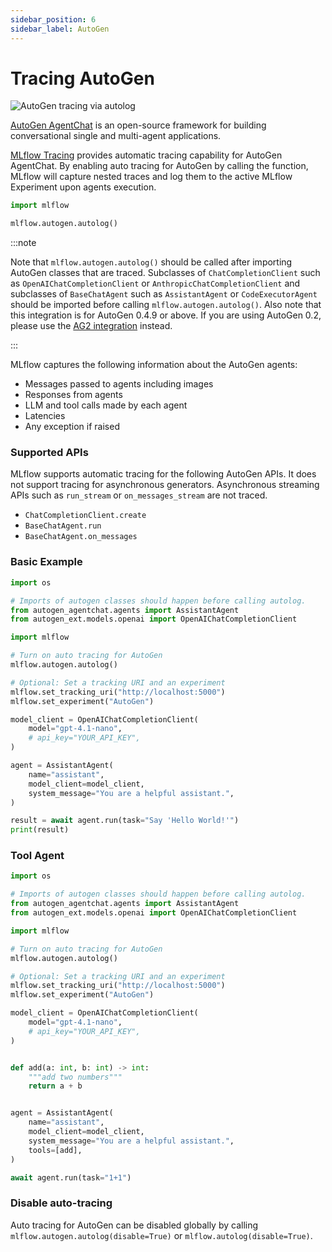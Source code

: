 ```yaml
---
sidebar_position: 6
sidebar_label: AutoGen
---
```



# Tracing AutoGen

![AutoGen tracing via autolog](/images/llms/autogen/autogen-trace.png)

[AutoGen AgentChat](https://microsoft.github.io/autogen/stable/index.html) is an open-source framework for building conversational single and multi-agent applications.

[MLflow Tracing](../../) provides automatic tracing capability for AutoGen AgentChat. By enabling auto tracing
for AutoGen by calling the <APILink fn="mlflow.autogen.autolog" /> function, MLflow will capture nested traces and log them to the active MLflow Experiment upon agents execution.

```python
import mlflow

mlflow.autogen.autolog()
```

:::note

Note that `mlflow.autogen.autolog()` should be called after importing AutoGen classes that are traced.
Subclasses of `ChatCompletionClient` such as `OpenAIChatCompletionClient` or `AnthropicChatCompletionClient` and subclasses of `BaseChatAgent` such as `AssistantAgent` or `CodeExecutorAgent` should be imported before calling `mlflow.autogen.autolog()`.
Also note that this integration is for AutoGen 0.4.9 or above. If you are using AutoGen 0.2, please use the [AG2 integration](../ag2) instead.

:::

MLflow captures the following information about the AutoGen agents:

* Messages passed to agents including images
* Responses from agents
* LLM and tool calls made by each agent
* Latencies
* Any exception if raised

### Supported APIs

MLflow supports automatic tracing for the following AutoGen APIs.
It does not support tracing for asynchronous generators. Asynchronous streaming APIs such as `run_stream` or `on_messages_stream` are not traced.

- `ChatCompletionClient.create`
- `BaseChatAgent.run`
- `BaseChatAgent.on_messages`

### Basic Example

```python
import os

# Imports of autogen classes should happen before calling autolog.
from autogen_agentchat.agents import AssistantAgent
from autogen_ext.models.openai import OpenAIChatCompletionClient

import mlflow

# Turn on auto tracing for AutoGen
mlflow.autogen.autolog()

# Optional: Set a tracking URI and an experiment
mlflow.set_tracking_uri("http://localhost:5000")
mlflow.set_experiment("AutoGen")

model_client = OpenAIChatCompletionClient(
    model="gpt-4.1-nano",
    # api_key="YOUR_API_KEY",
)

agent = AssistantAgent(
    name="assistant",
    model_client=model_client,
    system_message="You are a helpful assistant.",
)

result = await agent.run(task="Say 'Hello World!'")
print(result)
```

### Tool Agent

```python
import os

# Imports of autogen classes should happen before calling autolog.
from autogen_agentchat.agents import AssistantAgent
from autogen_ext.models.openai import OpenAIChatCompletionClient

import mlflow

# Turn on auto tracing for AutoGen
mlflow.autogen.autolog()

# Optional: Set a tracking URI and an experiment
mlflow.set_tracking_uri("http://localhost:5000")
mlflow.set_experiment("AutoGen")

model_client = OpenAIChatCompletionClient(
    model="gpt-4.1-nano",
    # api_key="YOUR_API_KEY",
)


def add(a: int, b: int) -> int:
    """add two numbers"""
    return a + b


agent = AssistantAgent(
    name="assistant",
    model_client=model_client,
    system_message="You are a helpful assistant.",
    tools=[add],
)

await agent.run(task="1+1")
```

### Disable auto-tracing

Auto tracing for AutoGen can be disabled globally by calling `mlflow.autogen.autolog(disable=True)` or `mlflow.autolog(disable=True)`.
